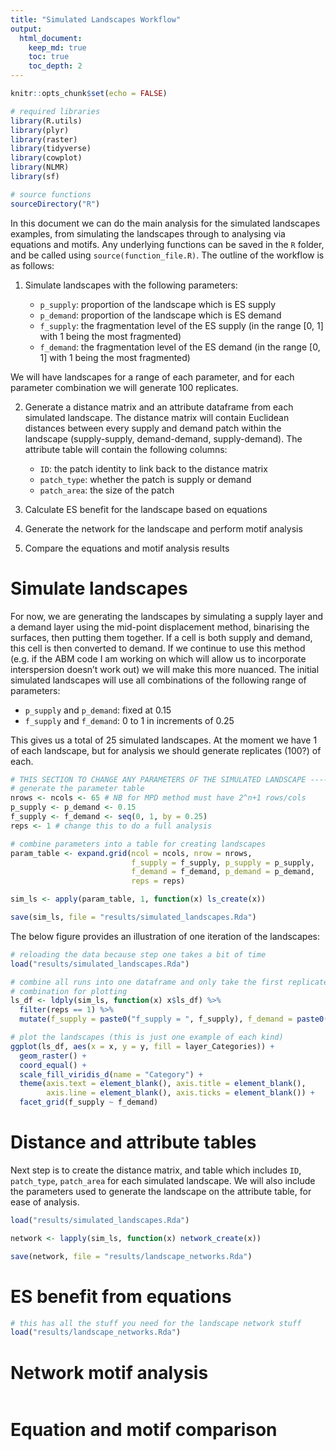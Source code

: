 ```yaml
---
title: "Simulated Landscapes Workflow"
output: 
  html_document:
    keep_md: true
    toc: true
    toc_depth: 2
---
```


```r
knitr::opts_chunk$set(echo = FALSE)

# required libraries
library(R.utils)
library(plyr)
library(raster)
library(tidyverse)
library(cowplot)
library(NLMR) 
library(sf)

# source functions
sourceDirectory("R")
```

In this document we can do the main analysis for the simulated landscapes examples, from simulating the landscapes through to analysing via equations and motifs. Any underlying functions can be saved in the `R` folder, and be called using `source(function_file.R)`. The outline of the workflow is as follows:

1. Simulate landscapes with the following parameters: 

      * `p_supply`: proportion of the landscape which is ES supply 
      * `p_demand`: proportion of the landscape which is ES demand
      * `f_supply`: the fragmentation level of the ES supply (in the range [0, 1] with 1 being the most fragmented)
      * `f_demand`: the fragmentation level of the ES demand (in the range [0, 1] with 1 being the most fragmented)

<!--Version for the ABM method, if i get it working:
      * `inter`: the interpersion between ES supply and demand (in the range [0, 1] with 1 being completely interspersed)
-->
We will have landscapes for a range of each parameter, and for each parameter combination we will generate 100 replicates. 


2. Generate a distance matrix and an attribute dataframe from each simulated landscape. The distance matrix will contain Euclidean distances between every supply and demand patch within the landscape (supply-supply, demand-demand, supply-demand). The attribute table will contain the following columns:
      * `ID`: the patch identity to link back to the distance matrix
      * `patch_type`: whether the patch is supply or demand
      * `patch_area`: the size of the patch
  
3. Calculate ES benefit for the landscape based on equations

4. Generate the network for the landscape and perform motif analysis

5. Compare the equations and motif analysis results

# Simulate landscapes
<!--Version for the ABM method, if i get it working:
We will use the function `nlm_es` which I have written to allow us to control the amount, fragmentation and interspersion of supply and demand. This function is an agent based landscape simulation and is heavily based on the `nlm_neigh` function in the `NLMR` package. 
-->

For now, we are generating the landscapes by simulating a supply layer and a demand layer using the mid-point displacement method, binarising the surfaces, then putting them together. If a cell is both supply and demand, this cell is then converted to demand. If we continue to use this method (e.g. if the ABM code I am working on which will allow us to incorporate interspersion doesn't work out) we will make this more nuanced. 
The initial simulated landscapes will use all combinations of the following range of parameters: 

- `p_supply` and `p_demand`: fixed at 0.15
- `f_supply` and `f_demand`: 0 to 1 in increments of 0.25

This gives us a total of 25 simulated landscapes. At the moment we have 1 of each landscape, but for analysis we should generate replicates (100?) of each. 

```r
# THIS SECTION TO CHANGE ANY PARAMETERS OF THE SIMULATED LANDSCAPE ----
# generate the parameter table
nrows <- ncols <- 65 # NB for MPD method must have 2^n+1 rows/cols
p_supply <- p_demand <- 0.15
f_supply <- f_demand <- seq(0, 1, by = 0.25)
reps <- 1 # change this to do a full analysis

# combine parameters into a table for creating landscapes
param_table <- expand.grid(ncol = ncols, nrow = nrows, 
                           f_supply = f_supply, p_supply = p_supply, 
                           f_demand = f_demand, p_demand = p_demand, 
                           reps = reps)

sim_ls <- apply(param_table, 1, function(x) ls_create(x))

save(sim_ls, file = "results/simulated_landscapes.Rda")
```

The below figure provides an illustration of one iteration of the landscapes: 

```r
# reloading the data because step one takes a bit of time
load("results/simulated_landscapes.Rda")

# combine all runs into one dataframe and only take the first replicate of each
# combination for plotting
ls_df <- ldply(sim_ls, function(x) x$ls_df) %>% 
  filter(reps == 1) %>% 
  mutate(f_supply = paste0("f_supply = ", f_supply), f_demand = paste0("f_demand = ", f_demand))

# plot the landscapes (this is just one example of each kind)
ggplot(ls_df, aes(x = x, y = y, fill = layer_Categories)) + 
  geom_raster() + 
  coord_equal() + 
  scale_fill_viridis_d(name = "Category") + 
  theme(axis.text = element_blank(), axis.title = element_blank(), 
        axis.line = element_blank(), axis.ticks = element_blank()) + 
  facet_grid(f_supply ~ f_demand)
```

# Distance and attribute tables

Next step is to create the distance matrix, and table which includes `ID`, `patch_type`, `patch_area` for each simulated landscape. We will also include the parameters used to generate the landscape on the attribute table, for ease of analysis. 

```r
load("results/simulated_landscapes.Rda")

network <- lapply(sim_ls, function(x) network_create(x))

save(network, file = "results/landscape_networks.Rda")
```

# ES benefit from equations

```r
# this has all the stuff you need for the landscape network stuff
load("results/landscape_networks.Rda")
```

# Network motif analysis

```r

```

# Equation and motif comparison

```r

```

